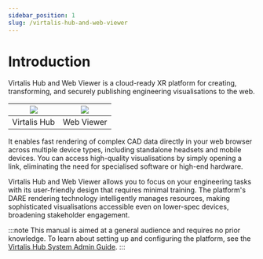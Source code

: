 ```yaml
---
sidebar_position: 1
slug: /virtalis-hub-and-web-viewer
---
```


# Introduction

Virtalis Hub and Web Viewer is a cloud-ready XR platform for creating, transforming, and securely publishing engineering visualisations to the web.

| ![](/img/virtalis-hub-and-web-viewer/assets.png) | ![](/img/virtalis-hub-and-web-viewer/viewer.png) |
|--------------|------------|
| Virtalis Hub | Web Viewer |

It enables fast rendering of complex CAD data directly in your web browser across multiple device types, including standalone headsets and mobile devices. You can access high-quality visualisations by simply opening a link, eliminating the need for specialised software or high-end hardware.

Virtalis Hub and Web Viewer allows you to focus on your engineering tasks with its user-friendly design that requires minimal training. The platform's DARE rendering technology intelligently manages resources, making sophisticated visualisations accessible even on lower-spec devices, broadening stakeholder engagement.

:::note
This manual is aimed at a general audience and requires no prior knowledge. To learn about setting up and configuring the platform, see the [Virtalis Hub System Admin Guide](../virtalis-hub-system-admin).
:::

